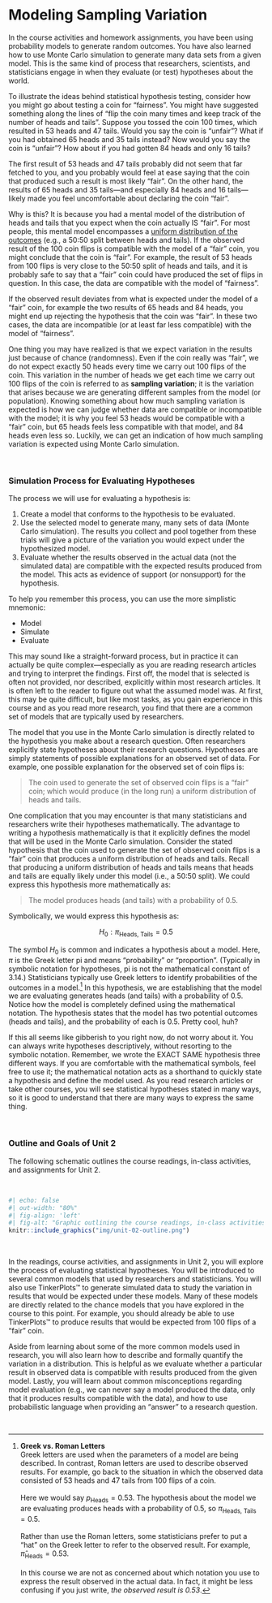 # Modeling Sampling Variation {-}

In the course activities and homework assignments, you have been using probability models to generate random outcomes. You have also learned how to use Monte Carlo simulation to generate many data sets from a given model. This is the same kind of process that researchers, scientists, and statisticians engage in when they evaluate (or test) hypotheses about the world. 


To illustrate the ideas behind statistical hypothesis testing, consider how you might go about testing a coin for "fairness". You might have suggested something along the lines of "flip the coin many times and keep track of the number of heads and tails". Suppose you tossed the coin 100 times, which resulted in 53 heads and 47 tails. Would you say the coin is "unfair"? What if you had obtained 65 heads and 35 tails instead? Now would you say the coin is "unfair"? How about if you had gotten 84 heads and only 16 tails?

The first result of 53 heads and 47 tails probably did not seem that far fetched to you, and you probably would feel at ease saying that the coin that produced such a result is most likely "fair". On the other hand, the results of 65 heads and 35 tails&mdash;and especially 84 heads and 16 tails&mdash;likely made you feel uncomfortable about declaring the coin "fair". 

Why is this? It is because you had a mental model of the distribution of heads and tails that you expect when the coin actually IS "fair". For most people, this mental model encompasses a [uniform distribution of the outcomes](http://en.wikipedia.org/wiki/Uniform_distribution_(discrete)) (e.g., a 50:50 split between heads and tails). If the observed result of the 100 coin flips is compatible with the model of a "fair" coin, you might conclude that the coin is "fair". For example, the result of 53 heads from 100 flips is very close to the 50:50 split of heads and tails, and  it is probably safe to say that a “fair” coin could have produced the set of flips in question. In this case, the data are compatible with the model of "fairness".

If the observed result deviates from what is expected under the model of a "fair" coin, for example the two results of 65 heads and 84 heads, you might end up rejecting the hypothesis that the coin was "fair". In these two cases, the data are incompatible (or at least far less compatible) with the model of "fairness".

One thing you may have realized is that we expect variation in the results just because of chance (randomness). Even if the coin really was "fair", we do not expect exactly 50 heads every time we carry out 100 flips of the coin. This variation in the number of heads we get each time we carry out 100 flips of the coin is referred to as **sampling variation**; it is the variation that arises because we are generating different samples from the model (or population). Knowing something about how much sampling variation is expected is how we can judge whether data are compatible or incompatible with the model; it is why you feel 53 heads would be compatible with a "fair" coin, but 65 heads feels less compatible with that model, and  84 heads even less so. Luckily, we can get an indication of how much sampling variation is expected using Monte Carlo simulation.

<br />


### Simulation Process for Evaluating Hypotheses {-}

The process we will use for evaluating a hypothesis is:

(1) Create a model that conforms to the hypothesis to be evaluated.
(2) Use the selected model to generate many, many sets of data (Monte Carlo simulation). The results you collect and pool together from these trials will give a picture of the variation you would expect under the hypothesized model.
(3) Evaluate whether the results observed in the actual data (not the simulated data) are compatible with the expected results produced from the model. This acts as evidence of support (or nonsupport) for the hypothesis. 

To help you remember this process, you can use the more simplistic mnemonic:

- Model
- Simulate
- Evaluate

This may sound like a straight-forward process, but in practice it can actually be quite complex&mdash;especially as you are reading research articles and trying to interpret the findings. First off, the model that is selected is often not provided, nor described, explicitly within most research articles. It is often left to the reader to figure out what the assumed model was. At first, this may be quite difficult, but like most tasks, as you gain experience in this course and as you read more research, you find that there are a common set of models that are typically used by researchers.

The model that you use in the Monte Carlo simulation is directly related to the hypothesis you make about a research question. Often researchers explicitly state hypotheses about their research questions. Hypotheses are simply statements of possible explanations for an observed set of data. For example, one possible explanation for the observed set of coin flips is:

> The coin used to generate the set of observed coin flips is a "fair" coin; which would produce (in the long run) a uniform distribution of heads and tails. 

One complication that you may encounter is that many statisticians and researchers write their hypotheses mathematically. The advantage to writing a hypothesis mathematically is that it explicitly defines the model that will be used in the Monte Carlo simulation. Consider the stated hypothesis that the coin used to generate the set of observed coin flips is a "fair" coin that produces a uniform distribution of heads and tails. Recall that producing a uniform distribution of heads and tails means that heads and tails are equally likely under this model (i.e., a 50:50 split). We could express this hypothesis more mathematically as: 

> The model produces heads (and tails) with a probability of 0.5. 

Symbolically, we would express this hypothesis as:

$$
H_0: \pi_{\mathrm{Heads,~Tails}} = 0.5
$$

The symbol $H_0$ is common and indicates a hypothesis about a model. Here, $\pi$ is the Greek letter pi and means "probability" or "proportion". (Typically in symbolic notation for hypotheses, pi is not the mathematical constant of 3.14.) Statisticians typically use Greek letters to identify probabilities of the outcomes in a model.^[**Greek vs. Roman Letters** <br /> Greek letters are used when the parameters of a model are being described. In contrast, Roman letters are used to describe observed results. For example, go back to the situation in which the observed data consisted of 53 heads and 47 tails from 100 flips of a coin. <br /><br /> Here we would say $p_{\mathrm{Heads}} = 0.53$. The hypothesis about the model we are evaluating produces heads with a probability of 0.5, so $\pi_{\mathrm{Heads,~Tails}} = 0.5$. <br /><br /> Rather than use the Roman letters, some statisticians prefer to put a "hat" on the Greek letter to refer to the observed result. For example, $\hat{\pi}_{\mathrm{Heads}}=0.53$. <br /><br /> In this course we are not as concerned about which notation you use to express the result observed in the actual data. In fact, it might be less confusing if you just write, *the observed result is 0.53*.] In this hypothesis, we are establishing that the model we are evaluating generates heads (and tails) with a probability of 0.5. Notice how the model is completely defined using the mathematical notation. The hypothesis states that the model has two potential outcomes (heads and tails), and the probability of each is 0.5. Pretty cool, huh?  

If this all seems like gibberish to you right now, do not worry about it. You can always write hypotheses descriptively, without resorting to the symbolic notation. Remember, we wrote the EXACT SAME hypothesis three different ways. If you are comfortable with the mathematical symbols, feel free to use it; the mathematical notation acts as a shorthand to quickly state a hypothesis and define the model used. As you read research articles or take other courses, you will see statistical hypotheses stated in many ways, so it is good to understand that there are many ways to express the same thing.

<br />


### Outline and Goals of Unit 2 {-}

The following schematic outlines the course readings, in-class activities, and assignments for Unit 2.

<br />

```r
#| echo: false
#| out-width: "80%"
#| fig-align: 'left'
#| fig-alt: "Graphic outlining the course readings, in-class activities, and assignments for Unit 2"
knitr::include_graphics("img/unit-02-outline.png")
```

<br />

In the readings, course activities, and assignments in Unit 2, you will explore the process of evaluating statistical hypotheses. You will be introduced to several common models that used by researchers and statisticians. You will also use TinkerPlots&trade; to generate simulated data to study the variation in results that would be expected under these models. Many of these models are directly related to the chance models that you have explored in the course to this point. For example, you should already be able to use TinkerPlots&trade; to produce results that would be expected from 100 flips of a "fair" coin. 

Aside from learning about some of the more common models used in research, you will also learn how to describe and formally quantify the variation in a distribution. This is helpful as we evaluate whether a particular result in observed data is compatible with results produced from the given model. Lastly, you will learn about common misconceptions regarding model evaluation (e.g., we can never say a model produced the data, only that it produces results compatible with the data), and how to use probabilistic language when providing an "answer" to a research question.

<br />


